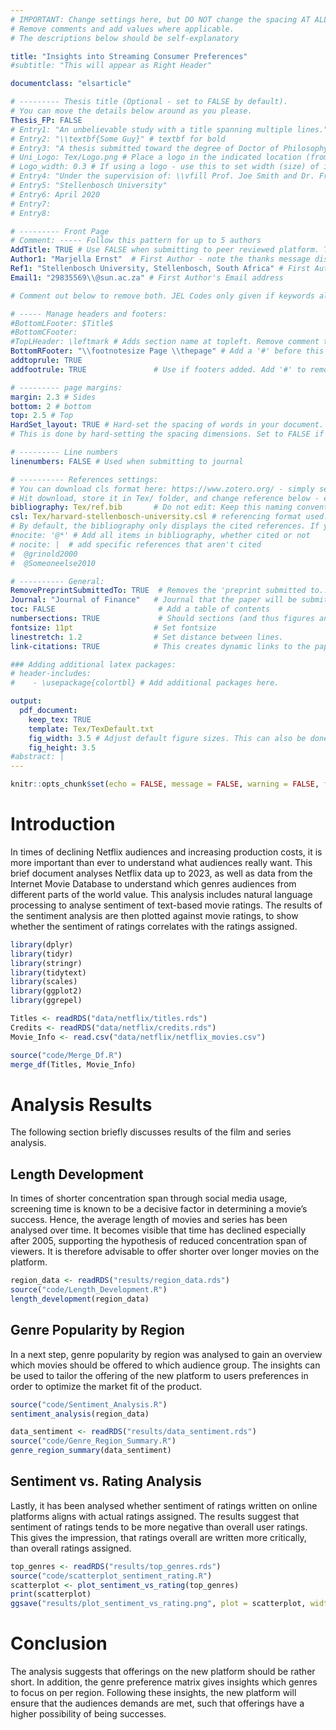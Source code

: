 ```yaml
---
# IMPORTANT: Change settings here, but DO NOT change the spacing AT ALL.
# Remove comments and add values where applicable.
# The descriptions below should be self-explanatory

title: "Insights into Streaming Consumer Preferences"
#subtitle: "This will appear as Right Header"

documentclass: "elsarticle"

# --------- Thesis title (Optional - set to FALSE by default).
# You can move the details below around as you please.
Thesis_FP: FALSE
# Entry1: "An unbelievable study with a title spanning multiple lines."
# Entry2: "\\textbf{Some Guy}" # textbf for bold
# Entry3: "A thesis submitted toward the degree of Doctor of Philosophy"
# Uni_Logo: Tex/Logo.png # Place a logo in the indicated location (from your root, e.g. defaults to ~/Tex/Logo.png) and uncomment this line. Leave uncommented for no image
# Logo_width: 0.3 # If using a logo - use this to set width (size) of image
# Entry4: "Under the supervision of: \\vfill Prof. Joe Smith and Dr. Frank Smith"
# Entry5: "Stellenbosch University"
# Entry6: April 2020
# Entry7:
# Entry8:

# --------- Front Page
# Comment: ----- Follow this pattern for up to 5 authors
AddTitle: TRUE # Use FALSE when submitting to peer reviewed platform. This will remove author names.
Author1: "Marjella Ernst"  # First Author - note the thanks message displayed as an italic footnote of first page.
Ref1: "Stellenbosch University, Stellenbosch, South Africa" # First Author's Affiliation
Email1: "29835569\\@sun.ac.za" # First Author's Email address

# Comment out below to remove both. JEL Codes only given if keywords also given.

# ----- Manage headers and footers:
#BottomLFooter: $Title$
#BottomCFooter:
#TopLHeader: \leftmark # Adds section name at topleft. Remove comment to add it.
BottomRFooter: "\\footnotesize Page \\thepage" # Add a '#' before this line to remove footer.
addtoprule: TRUE
addfootrule: TRUE               # Use if footers added. Add '#' to remove line.

# --------- page margins:
margin: 2.3 # Sides
bottom: 2 # bottom
top: 2.5 # Top
HardSet_layout: TRUE # Hard-set the spacing of words in your document. This will stop LaTeX squashing text to fit on pages, e.g.
# This is done by hard-setting the spacing dimensions. Set to FALSE if you want LaTeX to optimize this for your paper.

# --------- Line numbers
linenumbers: FALSE # Used when submitting to journal

# ---------- References settings:
# You can download cls format here: https://www.zotero.org/ - simply search for your institution. You can also edit and save cls formats here: https://editor.citationstyles.org/about/
# Hit download, store it in Tex/ folder, and change reference below - easy.
bibliography: Tex/ref.bib       # Do not edit: Keep this naming convention and location.
csl: Tex/harvard-stellenbosch-university.csl # referencing format used.
# By default, the bibliography only displays the cited references. If you want to change this, you can comment out one of the following:
#nocite: '@*' # Add all items in bibliography, whether cited or not
# nocite: |  # add specific references that aren't cited
#  @grinold2000
#  @Someoneelse2010

# ---------- General:
RemovePreprintSubmittedTo: TRUE  # Removes the 'preprint submitted to...' at bottom of titlepage
Journal: "Journal of Finance"   # Journal that the paper will be submitting to, if RemovePreprintSubmittedTo is set to TRUE.
toc: FALSE                       # Add a table of contents
numbersections: TRUE             # Should sections (and thus figures and tables) be numbered?
fontsize: 11pt                  # Set fontsize
linestretch: 1.2                # Set distance between lines.
link-citations: TRUE            # This creates dynamic links to the papers in reference list.

### Adding additional latex packages:
# header-includes:
#    - \usepackage{colortbl} # Add additional packages here.

output:
  pdf_document:
    keep_tex: TRUE
    template: Tex/TexDefault.txt
    fig_width: 3.5 # Adjust default figure sizes. This can also be done in the chunks of the text.
    fig_height: 3.5
#abstract: |
---
```


<!-- First: Set your default preferences for chunk options: -->

<!-- If you want a chunk's code to be printed, set echo = TRUE. message = FALSE stops R printing ugly package loading details in your final paper too. I also suggest setting warning = FALSE and checking for warnings in R, else you might find ugly warnings in your paper. -->

```r
knitr::opts_chunk$set(echo = FALSE, message = FALSE, warning = FALSE, fig.width = 6, fig.height = 5, fig.pos="H", fig.pos = 'H')

```


<!-- ############################## -->
<!-- # Start Writing here: -->
<!-- ############################## -->

# Introduction 

In times of declining Netflix audiences and increasing production costs, it is more important than ever to understand what audiences really want. This brief document analyses Netflix data up to 2023, as well as data from the Internet Movie Database to understand which genres audiences from different parts of the world value. This analysis includes natural language processing to analyse sentiment of text-based movie ratings. The results of the sentiment analysis are then plotted against movie ratings, to show whether the sentiment of ratings correlates with the ratings assigned.

```r
library(dplyr)
library(tidyr)
library(stringr)
library(tidytext)
library(scales)
library(ggplot2)
library(ggrepel)
```

```r
Titles <- readRDS("data/netflix/titles.rds")
Credits <- readRDS("data/netflix/credits.rds")
Movie_Info <- read.csv("data/netflix/netflix_movies.csv")
```

```r
source("code/Merge_Df.R")
merge_df(Titles, Movie_Info)
```

# Analysis Results

The following section briefly discusses results of the film and series analysis.

## Length Development

In times of shorter concentration span through social media usage, screening time is known to be a decisive factor in determining a movie's success. Hence, the average length of movies and series has been analysed over time. It becomes visible that time has declined especially after 2005, supporting the hypothesis of reduced concentration span of viewers. It is therefore advisable to offer shorter over longer movies on the platform. 


```r
region_data <- readRDS("results/region_data.rds")
source("code/Length_Development.R")
length_development(region_data)
```

## Genre Popularity by Region

In a next step, genre popularity by region was analysed to gain an overview which movies should be offered to which audience group. The insights can be used to tailor the offering of the new platform to users preferences in order to optimize the market fit of the product. 


```r
source("code/Sentiment_Analysis.R")
sentiment_analysis(region_data)
```


```r
data_sentiment <- readRDS("results/data_sentiment.rds")
source("code/Genre_Region_Summary.R")
genre_region_summary(data_sentiment)
```


## Sentiment vs. Rating Analysis

Lastly, it has been analysed whether sentiment of ratings written on online platforms aligns with actual ratings assigned. The results suggest that sentiment of ratings tends to be more negative than overall user ratings. This gives the impression, that ratings overall are written more critically, than overall ratings assigned.  

```r
top_genres <- readRDS("results/top_genres.rds")
source("code/scatterplot_sentiment_rating.R")
scatterplot <- plot_sentiment_vs_rating(top_genres)
print(scatterplot)
ggsave("results/plot_sentiment_vs_rating.png", plot = scatterplot, width = 6, height = 5, dpi = 300)

```

# Conclusion

The analysis suggests that offerings on the new platform should be rather short. In addition, the genre preference matrix gives insights which genres to focus on per region. Following these insights, the new platform will ensure that the audiences demands are met, such that offerings have a higher possibility of being successes.








